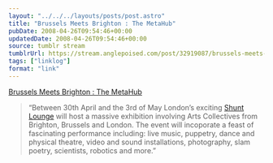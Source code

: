 ```yaml
---
layout: "../../../layouts/posts/post.astro"
title: "Brussels Meets Brighton : The MetaHub"
pubDate: 2008-04-26T09:54:46+00:00
updatedDate: 2008-04-26T09:54:46+00:00
source: tumblr stream
tumblrUrl: https://stream.anglepoised.com/post/32919087/brussels-meets-brighton-the-metahub
tags: ["linklog"]
format: "link"
---
```


[Brussels Meets Brighton : The MetaHub][1]

> “Between 30th April and the 3rd of May London’s exciting [Shunt Lounge](http://www.shunt.co.uk/) will host a massive exhibition involving Arts Collectives from Brighton, Brussels and London. The event will incoporate a feast of fascinating performance including: live music, puppetry, dance and physical theatre, video and sound installations, photography, slam poetry, scientists, robotics and more.”

[1]: http://brusselsmeetsbrighton.org/
